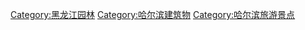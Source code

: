 [[Category:黑龙江园林|Category:黑龙江园林]]
[[Category:哈尔滨建筑物|Category:哈尔滨建筑物]]
[[Category:哈尔滨旅游景点|Category:哈尔滨旅游景点]]